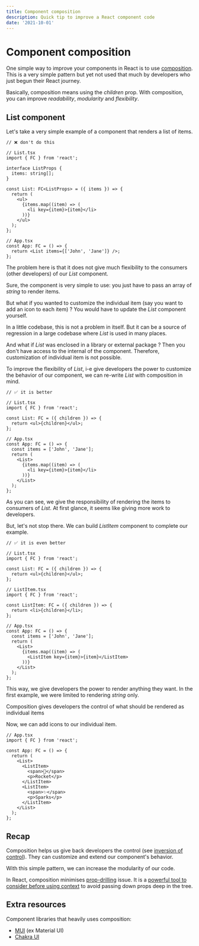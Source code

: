 ```yaml
---
title: Component composition
description: Quick tip to improve a React component code
date: '2021-10-01'
---
```


# Component composition

One simple way to improve your components in React is to use [composition](https://reactjs.org/docs/composition-vs-inheritance.html). This is a very simple pattern but yet not used that much by developers who just begun their React journey.

Basically, composition means using the _children_ prop. With composition, you can improve _readability_, _modularity_ and _flexibility_.

## List component

Let's take a very simple example of a component that renders a list of items.

```tsx
// ❌ don't do this

// List.tsx
import { FC } from 'react';

interface ListProps {
  items: string[];
}

const List: FC<ListProps> = ({ items }) => {
  return (
    <ul>
      {items.map((item) => (
        <li key={item}>{item}</li>
      ))}
    </ul>
  );
};

// App.tsx
const App: FC = () => {
  return <List items={['John', 'Jane']} />;
};
```

The problem here is that it does not give much flexibility to the consumers (other developers) of our _List_ component.

Sure, the component is very simple to use: you just have to pass an array of _string_ to render items.

But what if you wanted to customize the individual item (say you want to add an icon to each item) ? You would have to update the _List_ component yourself.

In a little codebase, this is not a problem in itself. But it can be a source of regression in a large codebase where _List_ is used in many places.

And what if _List_ was enclosed in a library or external package ? Then you don't have access to the internal of the component. Therefore, customization of individual item is not possible.

To improve the flexibility of _List_, i-e give developers the power to customize the behavior of our component, we can re-write _List_ with composition in mind.

```tsx
// ✅ it is better

// List.tsx
import { FC } from 'react';

const List: FC = ({ children }) => {
  return <ul>{children}</ul>;
};

// App.tsx
const App: FC = () => {
  const items = ['John', 'Jane'];
  return (
    <List>
      {items.map((item) => (
        <li key={item}>{item}</li>
      ))}
    </List>
  );
};
```

As you can see, we give the responsibility of rendering the items to consumers of _List_. At first glance, it seems like giving more work to developers.

But, let's not stop there. We can build _ListItem_ component to complete our example.

```tsx
// ✅ it is even better

// List.tsx
import { FC } from 'react';

const List: FC = ({ children }) => {
  return <ul>{children}</ul>;
};

// ListItem.tsx
import { FC } from 'react';

const ListItem: FC = ({ children }) => {
  return <li>{children}</li>;
};

// App.tsx
const App: FC = () => {
  const items = ['John', 'Jane'];
  return (
    <List>
      {items.map((item) => (
        <ListItem key={item}>{item}</ListItem>
      ))}
    </List>
  );
};
```

This way, we give developers the power to render anything they want. In the first example, we were limited to rendering _string_ only.

Composition gives developers the control of what should be rendered as individual items

Now, we can add icons to our individual item.

```tsx
// App.tsx
import { FC } from 'react';

const App: FC = () => {
  return (
    <List>
      <ListItem>
        <span>🚀</span>
        <p>Rocket</p>
      </ListItem>
      <ListItem>
        <span>✨</span>
        <p>Sparks</p>
      </ListItem>
    </List>
  );
};
```

## Recap

Composition helps us give back developers the control (see [inversion of control](https://en.wikipedia.org/wiki/Inversion_of_control)). They can customize and extend our component's behavior.

With this simple pattern, we can increase the modularity of our code.

In React, composition minimises [prop-drilling](https://kentcdodds.com/blog/prop-drilling) issue. It is a [powerful tool to consider before using context](https://epicreact.dev/one-react-mistake-thats-slowing-you-down/) to avoid passing down props deep in the tree.

## Extra resources

Component libraries that heavily uses composition:

- [MUI](https://mui.com/getting-started/usage/) (ex Material UI)
- [Chakra UI](https://chakra-ui.com/docs/getting-started)
